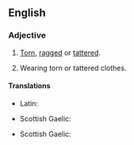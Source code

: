 ==English==

===Adjective===
{{en-adj|er}}

# {{context|of clothing|lang=en}} [[torn|Torn]], [[ragged]] or [[tattered]].
# {{context|of a person|lang=en}} Wearing torn or tattered clothes.

====Translations====
{{trans-top|of ragged clothing}}
* Latin: {{t|la|pseudovestatus}}
{{trans-mid}}
* Scottish Gaelic: {{t|gd|piullach}}
{{trans-bottom}}

{{trans-top|wearing ragged clothes}}
* Scottish Gaelic: {{t|gd|piullach}}
{{trans-mid}}
{{trans-bottom}}